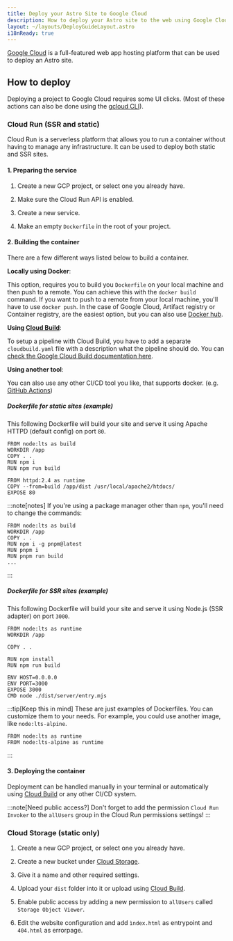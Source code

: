 ```yaml
---
title: Deploy your Astro Site to Google Cloud
description: How to deploy your Astro site to the web using Google Cloud.
layout: ~/layouts/DeployGuideLayout.astro
i18nReady: true
---
```


[Google Cloud](https://cloud.google.com/) is a full-featured web app hosting platform that can be used to deploy an Astro site.

## How to deploy

Deploying a project to Google Cloud requires some UI clicks. (Most of these actions can also be done using the [gcloud CLI](https://cloud.google.com/sdk/gcloud/)).

### Cloud Run (SSR and static)

Cloud Run is a serverless platform that allows you to run a container without having to manage any infrastructure. It can be used to deploy both static and SSR sites.

#### 1. Preparing the service

1. Create a new GCP project, or select one you already have.

2. Make sure the Cloud Run API is enabled.

3. Create a new service.

4. Make an empty `Dockerfile` in the root of your project.

#### 2. Building the container

There are a few different ways listed below to build a container.

**Locally using Docker**:

This option, requires you to build you `Dockerfile` on your local machine and then push to a remote. You can achieve this with the `docker build` command. If you want to push to a remote from your local machine, you'll have to use `docker push`. In the case of Google Cloud, Artifact registry or Container registry, are the easiest option, but you can also use [Docker hub](<https://hub.docker.com/>).

**Using [Cloud Build](https://cloud.google.com/build)**:

To setup a pipeline with Cloud Build, you have to add a separate `cloudbuild.yaml` file with a description what the pipeline should do. You can [check the Google Cloud Build documentation here](<https://cloud.google.com/build/docs/build-push-docker-image>).

**Using another tool**:

You can also use any other CI/CD tool you like, that supports docker. (e.g. [GitHub Actions](<https://docs.github.com/en/actions/publishing-packages/publishing-docker-images>))

##### Dockerfile for static sites (example)

This following Dockerfile will build your site and serve it using Apache HTTPD (default config) on port `80`.

```docker title="Dockerfile"
FROM node:lts as build
WORKDIR /app
COPY . .
RUN npm i
RUN npm run build

FROM httpd:2.4 as runtime
COPY --from=build /app/dist /usr/local/apache2/htdocs/
EXPOSE 80
```

:::note[notes]
If you're using a package manager other than `npm`, you'll need to change the commands:

```docker title="Dockerfile" add={4} "pnpm"
FROM node:lts as build
WORKDIR /app
COPY . .
RUN npm i -g pnpm@latest
RUN pnpm i
RUN pnpm run build
...
```
:::

##### Dockerfile for SSR sites (example)

This following Dockerfile will build your site and serve it using Node.js (SSR adapter) on port `3000`.

```docker title="Dockerfile"
FROM node:lts as runtime
WORKDIR /app

COPY . .

RUN npm install
RUN npm run build

ENV HOST=0.0.0.0
ENV PORT=3000
EXPOSE 3000
CMD node ./dist/server/entry.mjs
```

:::tip[Keep this in mind]
These are just examples of Dockerfiles. You can customize them to your needs. For example, you could use another image, like `node:lts-alpine`.

```docker title=".Dockerfile del={1} add={2}
FROM node:lts as runtime
FROM node:lts-alpine as runtime
```
:::

#### 3. Deploying the container

Deployment can be handled manually in your terminal or automatically using [Cloud Build](https://cloud.google.com/build) or any other CI/CD system.

:::note[Need public access?]
Don't forget to add the permission `Cloud Run Invoker` to the `allUsers` group in the Cloud Run permissions settings!
:::

### Cloud Storage (static only)

1. Create a new GCP project, or select one you already have.

2. Create a new bucket under [Cloud Storage](https://cloud.google.com/storage).

3. Give it a name and other required settings.

4. Upload your `dist` folder into it or upload using [Cloud Build](https://cloud.google.com/build).

5. Enable public access by adding a new permission to `allUsers` called `Storage Object Viewer`.

6. Edit the website configuration and add `ìndex.html` as entrypoint and `404.html` as errorpage.
